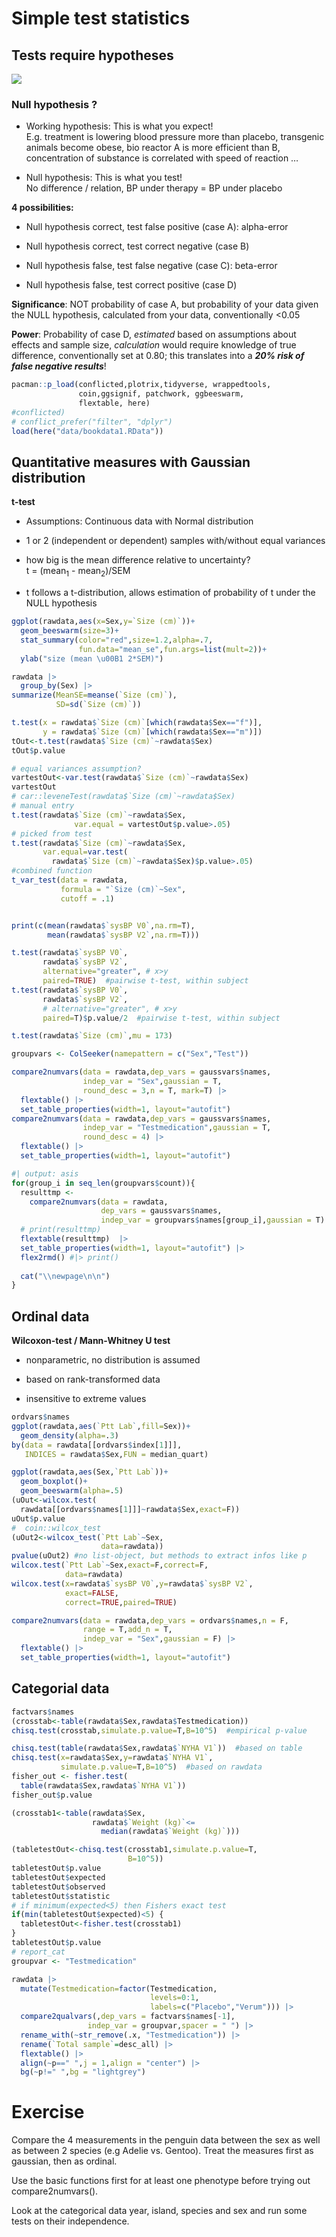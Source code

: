 # Simple test statistics

## Tests require hypotheses

![](../Graphs/guestimate.jpg){fig-align="center"}

### Null hypothesis ?

-   Working hypothesis: This is what you expect!\
    E.g. treatment is lowering blood pressure more than placebo, transgenic animals become obese, bio reactor A is more efficient than B, concentration of substance is correlated with speed of reaction ...

-   Null hypothesis: This is what you test!\
    No difference / relation, BP under therapy = BP under placebo

**4 possibilities:**

-   Null hypothesis correct, test false positive (case A): alpha-error

-   Null hypothesis correct, test correct negative (case B)

-   Null hypothesis false, test false negative (case C): beta-error

-   Null hypothesis false, test correct positive (case D)

**Significance**: NOT probability of case A, but probability of your data given the NULL hypothesis, calculated from your data, conventionally \<0.05

**Power**: Probability of case D, *estimated* based on assumptions about effects and sample size, *calculation* would require knowledge of true difference, conventionally set at 0.80; this translates into a ***20% risk of false negative results***!

```r
pacman::p_load(conflicted,plotrix,tidyverse, wrappedtools,
               coin,ggsignif, patchwork, ggbeeswarm,
               flextable, here)
#conflicted)
# conflict_prefer("filter", "dplyr")
load(here("data/bookdata1.RData"))

```

## Quantitative measures with Gaussian distribution

**t-test**

-   Assumptions: Continuous data with Normal distribution

-   1 or 2 (independent or dependent) samples with/without equal variances

-   how big is the mean difference relative to uncertainty?\
    t = (mean~1~ - mean~2~)/SEM

-   t follows a t-distribution, allows estimation of probability of t under the NULL hypothesis

```r
ggplot(rawdata,aes(x=Sex,y=`Size (cm)`))+
  geom_beeswarm(size=3)+
  stat_summary(color="red",size=1.2,alpha=.7, 
               fun.data="mean_se",fun.args=list(mult=2))+
  ylab("size (mean \u00B1 2*SEM)")

rawdata |> 
  group_by(Sex) |> 
summarize(MeanSE=meanse(`Size (cm)`),
          SD=sd(`Size (cm)`))

t.test(x = rawdata$`Size (cm)`[which(rawdata$Sex=="f")],
       y = rawdata$`Size (cm)`[which(rawdata$Sex=="m")])
tOut<-t.test(rawdata$`Size (cm)`~rawdata$Sex)
tOut$p.value

# equal variances assumption?
vartestOut<-var.test(rawdata$`Size (cm)`~rawdata$Sex)
vartestOut
# car::leveneTest(rawdata$`Size (cm)`~rawdata$Sex)
# manual entry
t.test(rawdata$`Size (cm)`~rawdata$Sex,
              var.equal = vartestOut$p.value>.05)
# picked from test
t.test(rawdata$`Size (cm)`~rawdata$Sex,
       var.equal=var.test(
         rawdata$`Size (cm)`~rawdata$Sex)$p.value>.05)
#combined function
t_var_test(data = rawdata,
           formula = "`Size (cm)`~Sex",
           cutoff = .1)


print(c(mean(rawdata$`sysBP V0`,na.rm=T),
        mean(rawdata$`sysBP V2`,na.rm=T)))

t.test(rawdata$`sysBP V0`,
       rawdata$`sysBP V2`,
       alternative="greater", # x>y
       paired=TRUE)  #pairwise t-test, within subject
t.test(rawdata$`sysBP V0`,
       rawdata$`sysBP V2`,
       # alternative="greater", # x>y
       paired=T)$p.value/2  #pairwise t-test, within subject

t.test(rawdata$`Size (cm)`,mu = 173)

groupvars <- ColSeeker(namepattern = c("Sex","Test"))

compare2numvars(data = rawdata,dep_vars = gaussvars$names,
                indep_var = "Sex",gaussian = T,
                round_desc = 3,n = T, mark=T) |> 
  flextable() |> 
  set_table_properties(width=1, layout="autofit")
compare2numvars(data = rawdata,dep_vars = gaussvars$names,
                indep_var = "Testmedication",gaussian = T,
                round_desc = 4) |> 
  flextable() |> 
  set_table_properties(width=1, layout="autofit")


```

```r
#| output: asis
for(group_i in seq_len(groupvars$count)){
  resulttmp <- 
    compare2numvars(data = rawdata,
                    dep_vars = gaussvars$names,
                    indep_var = groupvars$names[group_i],gaussian = T)
  # print(resulttmp)
  flextable(resulttmp)  |> 
  set_table_properties(width=1, layout="autofit") |>
  flex2rmd() #|> print()
  
  cat("\\newpage\n\n")
}
```

## Ordinal data

**Wilcoxon-test / Mann-Whitney U test**

-   nonparametric, no distribution is assumed

-   based on rank-transformed data

-   insensitive to extreme values

```r
ordvars$names
ggplot(rawdata,aes(`Ptt Lab`,fill=Sex))+
  geom_density(alpha=.3)
by(data = rawdata[[ordvars$index[1]]], 
   INDICES = rawdata$Sex,FUN = median_quart)

ggplot(rawdata,aes(Sex,`Ptt Lab`))+
  geom_boxplot()+
  geom_beeswarm(alpha=.5)
(uOut<-wilcox.test(
  rawdata[[ordvars$names[1]]]~rawdata$Sex,exact=F))
uOut$p.value
#  coin::wilcox_test
(uOut2<-wilcox_test(`Ptt Lab`~Sex,
                    data=rawdata))
pvalue(uOut2) #no list-object, but methods to extract infos like p
wilcox.test(`Ptt Lab`~Sex,exact=F,correct=F,
            data=rawdata)
wilcox.test(x=rawdata$`sysBP V0`,y=rawdata$`sysBP V2`,
            exact=FALSE,
            correct=TRUE,paired=TRUE)

compare2numvars(data = rawdata,dep_vars = ordvars$names,n = F,
                range = T,add_n = T,
                indep_var = "Sex",gaussian = F) |> 
  flextable() |> 
  set_table_properties(width=1, layout="autofit")
```

## Categorial data

```r
factvars$names
(crosstab<-table(rawdata$Sex,rawdata$Testmedication))
chisq.test(crosstab,simulate.p.value=T,B=10^5)  #empirical p-value

chisq.test(table(rawdata$Sex,rawdata$`NYHA V1`))  #based on table
chisq.test(x=rawdata$Sex,y=rawdata$`NYHA V1`,
           simulate.p.value=T,B=10^5)  #based on rawdata
fisher_out <- fisher.test(
  table(rawdata$Sex,rawdata$`NYHA V1`))  
fisher_out$p.value

(crosstab1<-table(rawdata$Sex,
                  rawdata$`Weight (kg)`<=
                    median(rawdata$`Weight (kg)`)))

(tabletestOut<-chisq.test(crosstab1,simulate.p.value=T,
                          B=10^5))
tabletestOut$p.value
tabletestOut$expected
tabletestOut$observed
tabletestOut$statistic
# if minimum(expected<5) then Fishers exact test
if(min(tabletestOut$expected)<5) {
  tabletestOut<-fisher.test(crosstab1)
}
tabletestOut$p.value 
# report_cat
groupvar <- "Testmedication"

rawdata |> 
  mutate(Testmedication=factor(Testmedication,
                               levels=0:1,
                               labels=c("Placebo","Verum"))) |> 
  compare2qualvars(,dep_vars = factvars$names[-1],
                 indep_var = groupvar,spacer = " ") |> 
  rename_with(~str_remove(.x, "Testmedication")) |> 
  rename(`Total sample`=desc_all) |> 
  flextable() |> 
  align(~p==" ",j = 1,align = "center") |> 
  bg(~p!=" ",bg = "lightgrey")
```

# Exercise

Compare the 4 measurements in the penguin data between the sex as well as between 2 species (e.g Adelie vs. Gentoo). Treat the measures first as gaussian, then as ordinal.

Use the basic functions first for at least one phenotype before trying out compare2numvars().

Look at the categorical data year, island, species and sex and run some tests on their independence.
